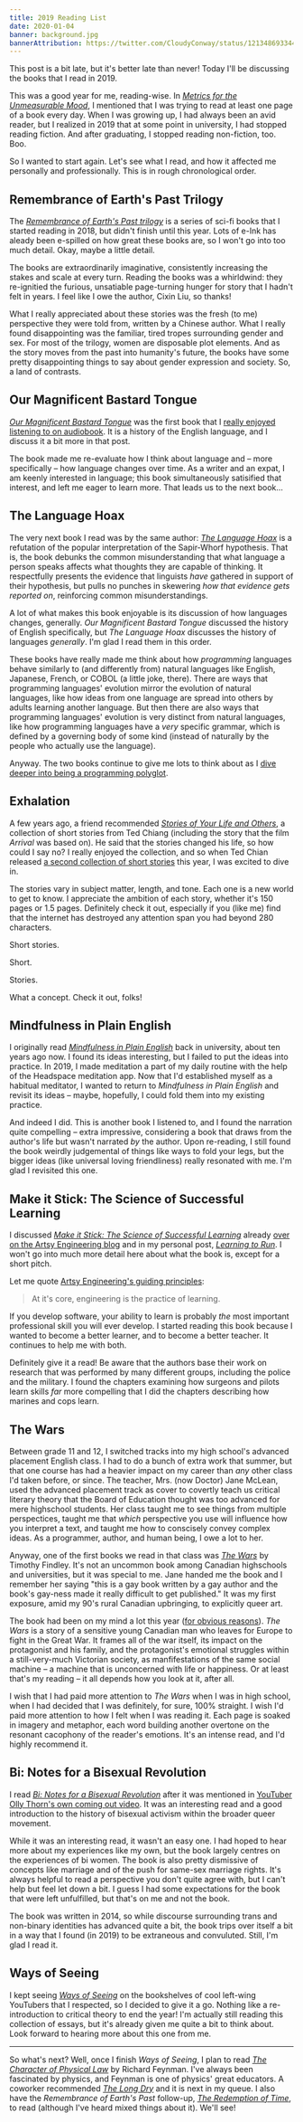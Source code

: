 ```yaml
---
title: 2019 Reading List
date: 2020-01-04
banner: background.jpg
bannerAttribution: https://twitter.com/CloudyConway/status/1213486933445369859
---
```


This post is a bit late, but it's better late than never! Today I'll be discussing the books that I read in 2019.

This was a good year for me, reading-wise. In _[Metrics for the Unmeasurable Mood](/blog/metrics-for-the-unmeasurable-mood/)_, I mentioned that I was trying to read at least one page of a book every day. When I was growing up, I had always been an avid reader, but I realized in 2019 that at some point in university, I had stopped reading fiction. And after graduating, I stopped reading non-fiction, too. Boo.

So I wanted to start again. Let's see what I read, and how it affected me personally and professionally. This is in rough chronological order.

## Remembrance of Earth's Past Trilogy

The _[Remembrance of Earth's Past trilogy](https://amzn.to/2ZP9cfa)_ is a series of sci-fi books that I started reading in 2018, but didn't finish until this year. Lots of e-Ink has aleady been e-spilled on how great these books are, so I won't go into too much detail. Okay, maybe a little detail.

The books are extraordinarily imaginative, consistently increasing the stakes and scale at every turn. Reading the books was a whirldwind: they re-ignitied the furious, unsatiable page-turning hunger for story that I hadn't felt in years. I feel like I owe the author, Cixin Liu, so thanks!

What I really appreciated about these stories was the fresh (to me) perspective they were told from, written by a Chinese author. What I really found disappointing was the familiar, tired tropes surrounding gender and sex. For most of the trilogy, women are disposable plot elements. And as the story moves from the past into humanity's future, the books have some pretty disappointing things to say about gender expression and society. So, a land of contrasts.

## Our Magnificent Bastard Tongue

_[Our Magnificent Bastard Tongue](https://amzn.to/2ujyExL)_ was the first book that I [really enjoyed listening to on audiobook](/blog/audiobooks-are-back/). It is a history of the English language, and I discuss it a bit more in that post.

The book made me re-evaluate how I think about language and – more specifically – how language changes over time. As a writer and an expat, I am keenly interested in language; this book simultaneously satisified that interest, and left me eager to learn more. That leads us to the next book...

## The Language Hoax

The very next book I read was by the same author: _[The Language Hoax](https://amzn.to/37yN6QL)_ is a refutation of the popular interpretation of the Sapir-Whorf hypothesis. That is, the book debunks the common misunderstanding that what language a person speaks affects what thoughts they are capable of thinking. It respectfully presents the evidence that linguists _have_ gathered in support of their hypothesis, but pulls no punches in skewering _how that evidence gets reported on_, reinforcing common misunderstandings.

A lot of what makes this book enjoyable is its discussion of how languages changes, generally. _Our Magnificent Bastard Tongue_ discussed the history of English specifically, but _The Language Hoax_ discusses the history of languages _generally_. I'm glad I read them in this order.

These books have really made me think about how _programming_ languages behave similarly to (and differently from) natural languages like English, Japanese, French, or COBOL (a little joke, there). There are ways that programming languages' evolution mirror the evolution of natural languages, like how ideas from one language are spread into others by adults learning another language. But then there are also ways that programming languages' evolution is very distinct from natural languages, like how programming languages have a _very_ specific grammar, which is defined by a governing body of some kind (instead of naturally by the people who actually use the language).

Anyway. The two books continue to give me lots to think about as I [dive deeper into being a programming polyglot](/blog/perspective-of-the-polyglot/).

## Exhalation

A few years ago, a friend recommended _[Stories of Your Life and Others](https://amzn.to/2rU15RX)_, a collection of short stories from Ted Chiang (including the story that the film _Arrival_ was based on). He said that the stories changed his life, so how could I say no? I really enjoyed the collection, and so when Ted Chian released [a second collection of short stories](https://amzn.to/35r8ypg) this year, I was excited to dive in.

The stories vary in subject matter, length, and tone. Each one is a new world to get to know. I appreciate the ambition of each story, whether it's 150 pages or 1.5 pages. Definitely check it out, especially if you (like me) find that the internet has destroyed any attention span you had beyond 280 characters.

Short stories.

Short.

Stories.

What a concept. Check it out, folks!

## Mindfulness in Plain English

I originally read _[Mindfulness in Plain English](https://amzn.to/2FmTHBE)_ back in university, about ten years ago now. I found its ideas interesting, but I failed to put the ideas into practice. In 2019, I made meditation a part of my daily routine with the help of the Headspace meditation app. Now that I'd established myself as a habitual meditator, I wanted to return to _Mindfulness in Plain English_ and revisit its ideas – maybe, hopefully, I could fold them into my existing practice.

And indeed I did. This is another book I listened to, and I found the narration quite compelling – extra impressive, considering a book that draws from the author's life but wasn't narrated _by_ the author. Upon re-reading, I still found the book weirdly judgemental of things like ways to fold your legs, but the bigger ideas (like universal loving friendliness) really resonated with me. I'm glad I revisited this one.

## Make it Stick: The Science of Successful Learning

I discussed _[Make it Stick: The Science of Successful Learning](https://amzn.to/37LIJlF)_ already [over on the Artsy Engineering blog](https://artsy.github.io/blog/2019/12/03/ios-learning-group/) and in my personal post, _[Learning to Run](/blog/learning-to-run/)_. I won't go into much more detail here about what the book is, except for a short pitch.

Let me quote [Artsy Engineering's guiding principles](https://github.com/artsy/README/blob/d6ce535c4d7b7843f0f73438d55f7dc06aecd4a1/culture/engineering-principles.md#psychological-safety):

> At it's core, engineering is the practice of learning.

If you develop software, your ability to learn is probably _the_ most important professional skill you will ever develop. I started reading this book because I wanted to become a better learner, and to become a better teacher. It continues to help me with both.

Definitely give it a read! Be aware that the authors base their work on research that was performed by many different groups, including the police and the military. I found the chapters examining how surgeons and pilots learn skills _far_ more compelling that I did the chapters describing how marines and cops learn.

## The Wars

Between grade 11 and 12, I switched tracks into my high school's advanced placement English class. I had to do a bunch of extra work that summer, but that one course has had a heavier impact on my career than _any_ other class I'd taken before, or since. The teacher, Mrs. (now Doctor) Jane McLean, used the advanced placement track as cover to covertly teach us critical literary theory that the Board of Education thought was too advanced for mere highschool students. Her class taught me to see things from multiple perspectices, taught me that _which_ perspective you use will influence how you interpret a text, and taught me how to conscisely convey complex ideas. As a programmer, author, and human being, I owe a lot to her.

Anyway, one of the first books we read in that class was _[The Wars](https://www.goodreads.com/book/show/29898.The_Wars)_ by Timothy Findley. It's not an uncommon book among Canadian highschools and universities, but it was special to me. Jane handed me the book and I remember her saying "this is a gay book written by a gay author and the book's gay-ness made it really difficult to get published." It was my first exposure, amid my 90's rural Canadian upbringing, to explicitly queer art.

The book had been on my mind a lot this year ([for obvious reasons](/blog/coming-out/)). _The Wars_ is a story of a sensitive young Canadian man who leaves for Europe to fight in the Great War. It frames all of the war itself, its impact on the protagonist and his family, and the protagonist's emotional struggles within a still-very-much Victorian society, as manfifestations of the same social machine – a machine that is unconcerned with life or happiness. Or at least that's my reading – it all depends how you look at it, after all.

I wish that I had paid more attention to _The Wars_ when I was in high school, when I had decided that I was definitely, for sure, 100% straight. I wish I'd paid more attention to how I felt when I was reading it. Each page is soaked in imagery and metaphor, each word building another overtone on the resonant cacophony of the reader's emotions. It's an intense read, and I'd highly recommend it.

## Bi: Notes for a Bisexual Revolution

I read _[Bi: Notes for a Bisexual Revolution](https://amzn.to/2FwF3rT)_ after it was mentioned in [YouTuber Olly Thorn's own coming out video](https://www.youtube.com/watch?v=5Hi6j2UXEZM). It was an interesting read and a good introduction to the history of bisexual activism within the broader queer movement.

While it was an interesting read, it wasn't an easy one. I had hoped to hear more about my experiences like my own, but the book largely centres on the experiences of bi women. The book is also pretty dismissive of concepts like marriage and of the push for same-sex marriage rights. It's always helpful to read a perspective you don't quite agree with, but I can't help but feel let down a bit. I guess I had some expectations for the book that were left unfulfilled, but that's on me and not the book.

The book was written in 2014, so while discourse surrounding trans and non-binary identities has advanced quite a bit, the book trips over itself a bit in a way that I found (in 2019) to be extraneous and convuluted. Still, I'm glad I read it.

## Ways of Seeing

I kept seeing _[Ways of Seeing](https://amzn.to/2Qp2mdc)_ on the bookshelves of cool left-wing YouTubers that I respected, so I decided to give it a go. Nothing like a re-introduction to critical theory to end the year! I'm actually still reading this collection of essays, but it's already given me quite a bit to think about. Look forward to hearing more about this one from me.

---

So what's next? Well, once I finish _Ways of Seeing_, I plan to read _[The Character of Physical Law](https://www.goodreads.com/book/show/291920.The_Character_of_Physical_Law)_ by Richard Feynman. I've always been fascinated by physics, and Feynman is one of physics' great educators. A coworker recommended _[The Long Dry](https://amzn.to/2FkVuHG)_ and it is next in my queue. I also have the _Remembrance of Earth's Past_ follow-up, _[The Redemption of Time](https://amzn.to/2Fmk1fm)_, to read (although I've heard mixed things about it). We'll see!
